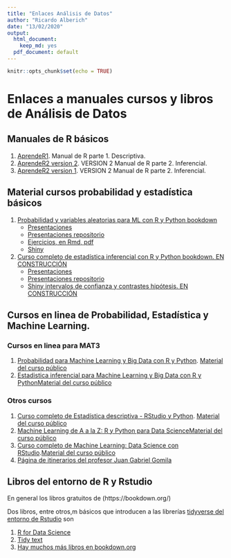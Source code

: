 ```yaml
---
title: "Enlaces Análisis de Datos"
author: "Ricardo Alberich"
date: "13/02/2020"
output:
  html_document:
    keep_md: yes
  pdf_document: default
---
```


```r
knitr::opts_chunk$set(echo = TRUE)
```


# Enlaces  a manuales cursos y libros de Análisis de Datos

## Manuales de R básicos

1. [AprendeR1](https://aprender-uib.github.io/AprendeR1/). Manual de R parte 1. Descriptiva.
2. [AprendeR2 version 2](https://aprender-uib.github.io/AprendeR2/). VERSION 2 Manual de R parte 2. Inferencial.
3. [AprendeR2 version 1](https://cescrossello.github.io/AprendeR-II/). VERSION 2 Manual de R parte 2. Inferencial.

## Material cursos probabilidad y estadística básicos

1. [Probabilidad y variables aleatorias para ML con R y Python bookdown](https://joanby.github.io/bookdown-probabilidad)
    + [Presentaciones](https://joanby.github.io/probabilidad)
    + [Presentaciones repositorio](https://github.com/joanby/probabilidad)
    + [Ejercicios, en Rmd, pdf ](https://github.com/joanby/probabilidad/tree/master/ejercicios)
    + [Shiny](https://joanby.shinyapps.io/DistribucionesNotables/)

2. [Curso completo de estadística inferencial con R y Python bookdown. EN CONSTRUCCIÓN](https://joanby.github.io/bookdown-estadistica-inferencial)
    + [Presentaciones](https://joanby.github.io/estadistica-inferencial)
    + [Presentaciones repositorio](https://github.com/joanby/estadistica-inferencial)
    + [Shiny intervalos de confianza y contrastes hipótesis. EN CONSTRUCCIÓN](https://joanby.shinyapps.io/contrastes-hipotesis/)



## Cursos en linea de Probabilidad, Estadística y  Machine Learning.


### Cursos en linea para MAT3

1. [Probabilidad para Machine Learning y Big Data con R y Python](https://www.udemy.com/course/probabilidad-y-variables-aleatorias-para-ml-con-r-y-python/). [Material del curso público](https://github.com/joanby/probabilidad)
2. [Estadistica inferencial para Machine Learning y Big Data con R y Python](https://www.udemy.com/course/estadisticainferencial/)[Material del curso público](https://github.com/joanby/estadistica-inferencial)


### Otros cursos
1. [Curso completo de Estadística descriptiva - RStudio y Python ](https://www.udemy.com/course/estadistica-descriptiva/). [Material del curso público](https://github.com/joanby/r-basic)
2. [Machine Learning de A a la Z: R y Python para Data Science ](https://www.udemy.com/course/machinelearning-es/)[Material del curso público](https://github.com/joanby/machinelearning-az)
3. [Curso completo de Machine Learning: Data Science con RStudio](https://www.udemy.com/course/r-data-science/).[Material del curso público](https://github.com/joanby/r-course)
4. [Página de itinerarios del profesor Juan Gabriel Gomila](https://frogames.es/rutas-de-aprendizaje/)



## Libros del entorno de R y Rstudio

En general los libros gratuitos de (https://bookdown.org/)

Dos libros, entre otros,m  básicos que introducen a las librerías 
[tidyverse del entorno de Rstudio](https://rstudio.com/)  son 

1. [R for Data Science](https://r4ds.had.co.nz/)
2. [Tidy text](https://www.tidytextmining.com/)
3. [Hay muchos más libros  en bookdown.org](https://bookdown.org)

